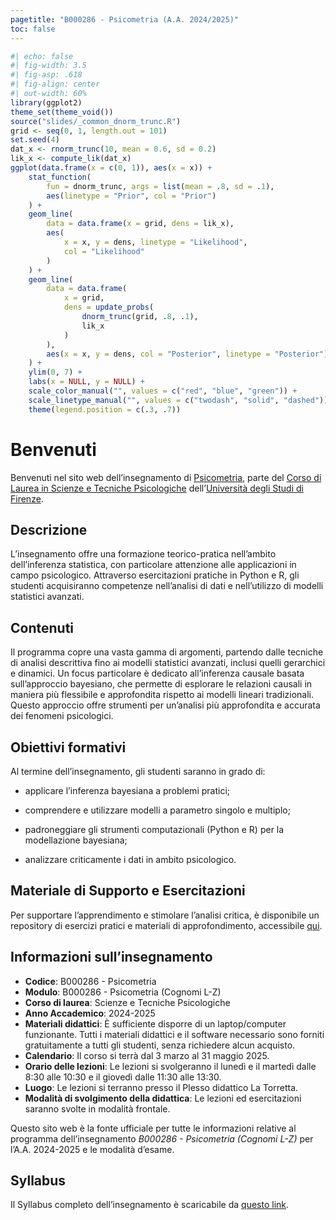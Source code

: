 ```yaml
---
pagetitle: "B000286 - Psicometria (A.A. 2024/2025)"
toc: false
---
```


```r
#| echo: false
#| fig-width: 3.5
#| fig-asp: .618
#| fig-align: center
#| out-width: 60%
library(ggplot2)
theme_set(theme_void())
source("slides/_common_dnorm_trunc.R")
grid <- seq(0, 1, length.out = 101)
set.seed(4)
dat_x <- rnorm_trunc(10, mean = 0.6, sd = 0.2)
lik_x <- compute_lik(dat_x)
ggplot(data.frame(x = c(0, 1)), aes(x = x)) +
    stat_function(
        fun = dnorm_trunc, args = list(mean = .8, sd = .1),
        aes(linetype = "Prior", col = "Prior")
    ) +
    geom_line(
        data = data.frame(x = grid, dens = lik_x),
        aes(
            x = x, y = dens, linetype = "Likelihood",
            col = "Likelihood"
        )
    ) +
    geom_line(
        data = data.frame(
            x = grid,
            dens = update_probs(
                dnorm_trunc(grid, .8, .1),
                lik_x
            )
        ),
        aes(x = x, y = dens, col = "Posterior", linetype = "Posterior")
    ) +
    ylim(0, 7) +
    labs(x = NULL, y = NULL) +
    scale_color_manual("", values = c("red", "blue", "green")) +
    scale_linetype_manual("", values = c("twodash", "solid", "dashed")) +
    theme(legend.position = c(.3, .7))
```

# Benvenuti 

Benvenuti nel sito web dell'insegnamento di [Psicometria](https://www.unifi.it/index.php?module=ofform2&mode=1&cmd=3&AA=2023&afId=689762), parte del [Corso di Laurea in Scienze e Tecniche Psicologiche](https://www.psicologia.unifi.it/vp-130-scienze-e-tecniche-psicologiche-l-24.html) dell'[Università degli Studi di Firenze](https://www.unifi.it/).

## Descrizione

L'insegnamento offre una formazione teorico-pratica nell'ambito dell'inferenza statistica, con particolare attenzione alle applicazioni in campo psicologico. Attraverso esercitazioni pratiche in Python e R, gli studenti acquisiranno competenze nell'analisi di dati e nell'utilizzo di modelli statistici avanzati.

## Contenuti

Il programma copre una vasta gamma di argomenti, partendo dalle tecniche di analisi descrittiva fino ai modelli statistici avanzati, inclusi quelli gerarchici e dinamici. Un focus particolare è dedicato all'inferenza causale basata sull'approccio bayesiano, che permette di esplorare le relazioni causali in maniera più flessibile e approfondita rispetto ai modelli lineari tradizionali. Questo approccio offre strumenti per un'analisi più approfondita e accurata dei fenomeni psicologici.

## Obiettivi formativi

Al termine dell'insegnamento, gli studenti saranno in grado di:

-   applicare l'inferenza bayesiana a problemi pratici;

-   comprendere e utilizzare modelli a parametro singolo e multiplo;

-   padroneggiare gli strumenti computazionali (Python e R) per la modellazione bayesiana;

-   analizzare criticamente i dati in ambito psicologico.

## Materiale di Supporto e Esercitazioni

Per supportare l’apprendimento e stimolare l’analisi critica, è disponibile un repository di esercizi pratici e materiali di approfondimento, accessibile [qui](https://ccaudek.github.io/psicometria-esercizi/).

## Informazioni sull'insegnamento

-   **Codice**: B000286 - Psicometria </br>
-   **Modulo**: B000286 - Psicometria (Cognomi L-Z) </br>
-   **Corso di laurea**: Scienze e Tecniche Psicologiche </br>
-   **Anno Accademico**: 2024-2025 </br>
-   **Materiali didattici**: È sufficiente disporre di un laptop/computer funzionante. Tutti i materiali didattici e il software necessario sono forniti gratuitamente a tutti gli studenti, senza richiedere alcun acquisto.</br>
-   **Calendario**: Il corso si terrà dal 3 marzo al 31 maggio 2025.</br>
-   **Orario delle lezioni**: Le lezioni si svolgeranno il lunedì e il martedì dalle 8:30 alle 10:30 e il giovedì dalle 11:30 alle 13:30.</br>
-   **Luogo**: Le lezioni si terranno presso il Plesso didattico La Torretta.</br>
-   **Modalità di svolgimento della didattica**: Le lezioni ed esercitazioni saranno svolte in modalità frontale.</br>

::: callout-note
Questo sito web è la fonte ufficiale per tutte le informazioni relative al programma dell'insegnamento *B000286 - Psicometria (Cognomi L-Z)* per l'A.A. 2024-2025 e le modalità d’esame.
:::

## Syllabus 

Il Syllabus completo dell'insegnamento è scaricabile da [questo link](syllabus/syllabus.pdf).
